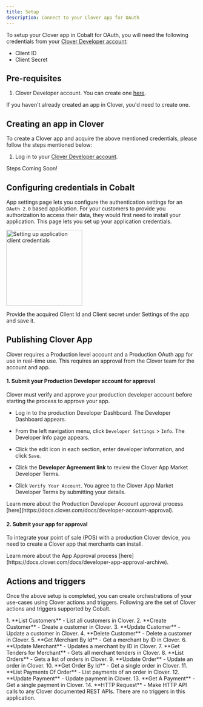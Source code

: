 ```yaml
---
title: Setup
description: Connect to your Clover app for OAuth
---
```

To setup your Clover app in Cobalt for OAuth, you will need the following credentials from your [Clover Developer account](https://www.clover.com/fusionauth/oauth2/authorize?client_id=8c4b9ac9-c55b-4ee1-b978-30ea9edbf552&response_type=code&redirect_uri=https%3A%2F%2Fwww.clover.com%2Fglobaldeveloperexperience%2Fcallbacks%2Fredirect-login&scope=openid%20offline_access):
- Client ID
- Client Secret

## Pre-requisites

1. Clover Developer account. You can create one [here](https://www.clover.com/fusionauth/oauth2/register?client_id=8c4b9ac9-c55b-4ee1-b978-30ea9edbf552&response_type=code&redirect_uri=https%3A%2F%2Fwww.clover.com%2Fglobaldeveloperexperience%2Fcallbacks%2Fredirect-register&scope=openid%20offline_access).

<Info>If you haven't already created an app in Clover, you'd need to create one.</Info>

## Creating an app in Clover

To create a Clover app and acquire the above mentioned credentials, please follow the steps mentioned below:

1. Log in to your [Clover Developer account](https://www.clover.com/fusionauth/oauth2/authorize?client_id=8c4b9ac9-c55b-4ee1-b978-30ea9edbf552&response_type=code&redirect_uri=https%3A%2F%2Fwww.clover.com%2Fglobaldeveloperexperience%2Fcallbacks%2Fredirect-login&scope=openid%20offline_access).

<Info>
Steps Coming Soon!
</Info>

## Configuring credentials in Cobalt
App settings page lets you configure the authentication settings for an `OAuth 2.0` based application. For your customers to provide you authorization to access their data,
they would first need to install your application. This page lets you set up your application credentials.

<img height="200" src="/images/Clover/clover_cobalt.png" alt="Setting up application client credentials"/>

Provide the acquired Client Id and Client secret under Settings of the app and save it.

## Publishing Clover App

Clover requires a Production level account and a Production OAuth app for use in real-time use. This requires an approval from the Clover team for the account and app.

#### 1. Submit your Production Developer account for approval

Clover must verify and approve your production developer account before starting the process to approve your app.

- Log in to the production Developer Dashboard. The Developer Dashboard appears.

- From the left navigation menu, click `Developer Settings` > `Info`. The Developer Info page appears.
- Click the edit icon in each section, enter developer information, and click `Save`.
- Click the **Developer Agreement link** to review the Clover App Market Developer Terms.
- Click `Verify Your Account`. You agree to the Clover App Market Developer Terms by submitting your details.

<Info>
Learn more about the Production Developer Account approval process [here](https://docs.clover.com/docs/developer-account-approval).
</Info>

#### 2. Submit your app for approval

To integrate your point of sale (POS) with a production Clover device, you need to create a Clover app that merchants can install. 

<Info>
Learn more about the App Approval process [here](https://docs.clover.com/docs/developer-app-approval-archive).
</Info>

## Actions and triggers
Once the above setup is completed, you can create orchestrations of your use-cases using Clover actions and triggers. Following are the set of Clover actions and triggers
supported by Cobalt.

<Tabs>
  <Tab title="Actions">
  <AccordionGroup>
  <Accordion title="Customers">
     1. **List Customers** - List all customers in Clover.
     2. **Create Customer** - Create a customer in Clover.
     3. **Update Customer** - Update a customer in Clover.
     4. **Delete Customer** - Delete a customer in Clover.
     </Accordion>
     <Accordion title="Merchants">
     5. **Get Merchant By Id** - Get a merchant by ID in Clover.
     6. **Update Merchant** - Updates a merchant by ID in Clover.
     7. **Get Tenders for Merchant** - Gets all merchant tenders in Clover.
      </Accordion>
     <Accordion title="Orders">
     8. **List Orders** - Gets a list of orders in Clover.
     9. **Update Order** - Update an order in Clover.
     10. **Get Order By Id** - Get a single order in Clover.
      </Accordion>
     <Accordion title="Payments">
     11. **List Payments Of Order** - List payments of an order in Clover.
     12. **Update Payment** - Update payment in Clover.
     13. **Get A Payment** - Get a single payment in Clover.
      </Accordion>
     <Accordion title="Others">
     14. **HTTP Request** - Make HTTP API calls to any Clover documented REST APIs.
      </Accordion>
    </AccordionGroup>
  </Tab>
  
  <Tab title="Triggers">
        There are no triggers in this application.
  </Tab>
</Tabs>